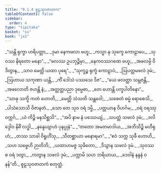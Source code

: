 ```yaml
---
title: "9.1.4 စူဠသုဝဇာတက"
tableOfContents: false
sidebar:
  order: 4
type: "tipitaka"
basket: "su"
book: "ja1"
---
```



<DynamicBreadcrumb />

<Division number="30" book="ja1" e="ch" v="22" p="190">

<Paragraph number="1813" type="verses" book="ja1">
_“သန္တိ ရုက္ခာ ဟရိပတ္တာ,_  
_ဒုမာ နေကဖလာ ဗဟူ;_  
_ကသ္မာ နု သုက္ခေ ကောဠာပေ,_  
_သုဝဿ နိရတော မနော”._  

</Paragraph>

</Division>
<Division number="31" book="ja1" e="ch" v="22" p="190">

<Paragraph number="1814" type="verses" book="ja1">
_“ဖလဿ ဥပဘုဉ္ဇိမှာ,_  
_နေကဝဿဂဏေ ဗဟူ;_  
_အဖလမ္ပိ ဝိဒိတွာန,_  
_သာဝ မေတ္တိ ယထာ ပုရေ”._  

</Paragraph>

</Division>
<Division number="32" book="ja1" e="ch" v="22" p="190">

<Paragraph number="1815" type="verses" book="ja1">
_“သုက္ခဉ္စ ရုက္ခံ ကောဠာပံ,_  
_ဩပတ္တမဖလံ ဒုမံ;_  
_ဩဟာယ သကုဏာ ယန္တိ,_  
_ကိံ ဒေါသံ ပဿသေ ဒိဇ”._  

</Paragraph>

</Division>
<Division number="33" book="ja1" e="ch" v="22" p="190">

<Paragraph number="1816" type="verses" book="ja1">
_“ယေ ဖလတ္ထာ သမ္ဘဇန္တိ,_  
_အဖလောတိ ဇဟန္တိ နံ;_  
_အတ္တတ္ထပညာ ဒုမ္မေဓာ,_  
_တေ ဟောန္တိ ပက္ခပါတိနော”._  

</Paragraph>

</Division>
<Division number="34" book="ja1" e="ch" v="22" p="190">

<Paragraph number="1817" type="verses" book="ja1">
_“သာဓု သက္ခိ ကတံ ဟောတိ,_  
_မေတ္တိ သံသတိ သန္ထဝေါ;_  
_သစေတံ ဓမ္မံ ရောစေသိ,_  
_ပါသံသောသိ ဝိဇာနတံ._  

</Paragraph>

</Division>
<Division number="35" book="ja1" e="ch" v="22" p="190">

<Paragraph number="1818" type="verses" book="ja1">
_သော တေ သုဝ ဝရံ ဒမ္မိ,_  
_ပတ္တယာန ဝိဟင်္ဂမ;_  
_ဝရံ ဝရဿု ဝက္ကင်္ဂ,_  
_ယံ ကိဉ္စိ မနသိစ္ဆသိ”._  

</Paragraph>

</Division>
<Division number="36" book="ja1" e="ch" v="22" p="191">

<Paragraph number="1819" type="verses" book="ja1">
_“အပိ နာမ နံ ပဿေယျံ,_  
_သပတ္တံ သဖလံ ဒုမံ;_  
_ဒလိဒ္ဒေါဝ နိဓိံ လဒ္ဓါ,_  
_နန္ဒေယျာဟံ ပုနပ္ပုနံ”._  

</Paragraph>

</Division>
<Division number="37" book="ja1" e="ch" v="22" p="191">

<Paragraph number="1820" type="verses" book="ja1">
_“တတော အမတမာဒါယ,_  
_အဘိသိဉ္စိ မဟီရုဟံ;_  
_တဿ သာခါ ဝိရူဟိံသု,_  
_သီတစ္ဆာယာ မနောရမာ”._  

</Paragraph>

</Division>
<Division number="38" book="ja1" e="ch" v="22" p="191">

<Paragraph number="1821" type="verses" book="ja1">
_“ဧဝံ သက္က သုခီ ဟောဟိ,_  
_သဟ သဗ္ဗေဟိ ဉာတိဘိ;_  
_ယထာဟမဇ္ဇ သုခိတော,_  
_ဒိသွာန သဖလံ ဒုမံ._  

</Paragraph>

</Division>
<Division number="39" book="ja1" e="ch" v="22" p="191">

<Paragraph number="1822" type="verses" book="ja1">
_သုဝဿ စ ဝရံ ဒတွာ,_  
_ကတွာန သဖလံ ဒုမံ;_  
_ပက္ကာမိ သဟ ဘရိယာယ,_  
_ဒေဝါနံ နန္ဒနံ ဝနန်”တိ._  


</Paragraph>
</Division>

<Paragraph number="1823" type="center" book="ja1">
စူဠသုဝဇာတကံ စတုတ္ထံ.
</Paragraph>